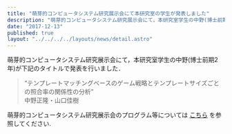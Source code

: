 ```yaml
---
title: "萌芽的コンピュータシステム研究展示会にて本研究室の学生が発表しました"
description: "萌芽的コンピュータシステム研究展示会にて，本研究室学生の中野(博士前期2年)が下記のタイトルで発表を行いました．"
date: "2017-12-13"
published: true
layout: "../../../../layouts/news/detail.astro"
---
```


萌芽的コンピュータシステム研究展示会にて，本研究室学生の中野(博士前期2年)が下記のタイトルで発表を行いました．

> “テンプレートマッチングベースのゲーム戦略とテンプレートサイズごとの照合率の関係性の分析”  
> 中野正隆・山口佳樹

萌芽的コンピュータシステム研究展示会のプログラム等については [こちら](http://www.ieice.org/ken/paper/20171119SbZO/) を参照してください.
